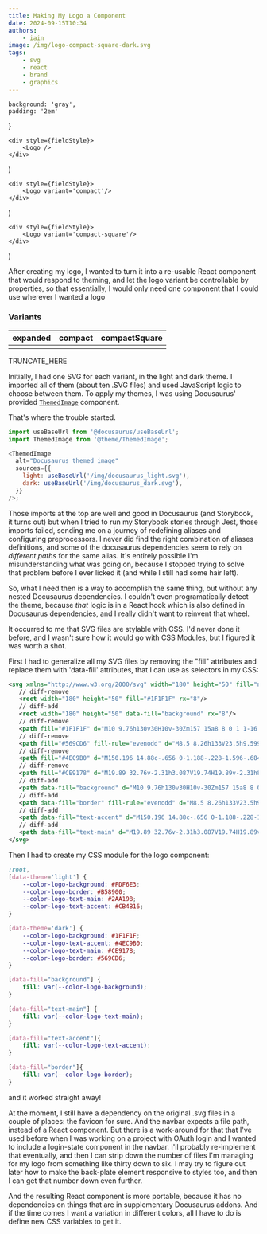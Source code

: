 ```yaml
---
title: Making My Logo a Component
date: 2024-09-15T10:34
authors:
    - iain
image: /img/logo-compact-square-dark.svg
tags:
    - svg
    - react
    - brand
    - graphics
---
```


    background: 'gray',
    padding: '2em'
}

    <div style={fieldStyle}>
        <Logo />
    </div>
)

    <div style={fieldStyle}>
        <Logo variant='compact'/>
    </div>
)

    <div style={fieldStyle}>
        <Logo variant='compact-square'/>
    </div>
)

After creating my logo, I wanted to turn it into a re-usable React component
that would respond to theming, and let the logo variant be controllable by
properties, so that essentially, I would only need one component that I could
use wherever I wanted a logo


### Variants
| expanded    | compact    | compactSquare    |
| ----------- | ---------- | -----------------|
| <Expanded/> | <Compact/> | <CompactSquare/> |

TRUNCATE_HERE

Initially, I had one SVG for each variant, in the light and dark theme. I
imported all of them (about ten .SVG files) and used JavaScript logic
to choose between them. To apply my themes, I was using Docusaurus'
provided
[`ThemedImage`](https://docusaurus.io/docs/markdown-features/assets#themed-images)
component.

That's where the trouble started.

```javascript ThemedImage
import useBaseUrl from '@docusaurus/useBaseUrl';
import ThemedImage from '@theme/ThemedImage';

<ThemedImage
  alt="Docusaurus themed image"
  sources={{
    light: useBaseUrl('/img/docusaurus_light.svg'),
    dark: useBaseUrl('/img/docusaurus_dark.svg'),
  }}
/>;
```

Those imports at the top are well and good in Docusaurus (and Storybook, it
turns out) but when I tried to run my Storybook stories through Jest, those
imports failed, sending me on a journey of redefining aliases and configuring
preprocessors. I never did find the right combination of aliases definitions,
and some of the docusaurus dependencies seem to rely on _different paths_ for
the same alias. It's entirely possible I'm misunderstanding what was going on,
because I stopped trying to solve that problem before I ever licked it (and
while I still had some hair
left).

So, what I need then is a way to accomplish the same thing, but without any
nested Docusaurus dependencies. I couldn't even programatically detect the
theme, because _that_ logic is in a React hook which is also defined in
Docusaurus dependencies, and I really didn't want to reinvent that wheel.

It occurred to me that SVG files are stylable with CSS. I'd never done it
before, and I wasn't sure how it would go with CSS Modules, but I figured it was
worth a shot.


First I had to generalize all my SVG files by removing the "fill" attributes and
replace them with 'data-fill' attributes, that I can use as selectors in my CSS:
```svg logo-expanded-dark.svg -> logo-expanded-generic.svg
<svg xmlns="http://www.w3.org/2000/svg" width="180" height="50" fill="none" viewBox="0 0 180 50">
   // diff-remove
   <rect width="180" height="50" fill="#1F1F1F" rx="8"/>
   // diff-add
   <rect width="180" height="50" data-fill="background" rx="8"/>
   // diff-remove
   <path fill="#1F1F1F" d="M10 9.76h130v30H10v-30Zm157 15a8 8 0 1 1-16 0 8 8 0 0 1 16 0Z"/>
   // diff-remove
   <path fill="#569CD6" fill-rule="evenodd" d="M8.5 8.26h133V23.5h9.599a8.001 8.001 0 1 1 .091 3h-9.69v14.76H8.5v-33Zm3 3v27h127v-27h-127ZM159 29.76a5 5 0 1 0 0-10 5 5 0 0 0 0 10Z" clip-rule="evenodd"/>
   // diff-remove
   <path fill="#4EC9B0" d="M150.196 14.88c-.656 0-1.188-.228-1.596-.684-.4-.456-.6-1.068-.6-1.836v-1.788c0-.776.2-1.392.6-1.848.4-.456.932-.684 1.596-.684.544 0 .976.156 1.296.468.32.304.48.724.48 1.26l-.336-.348h.348l-.048-1.572V6h1.5v8.76h-1.464V13.5h-.336l.336-.348c0 .536-.16.96-.48 1.272-.32.304-.752.456-1.296.456Zm.528-1.296c.384 0 .68-.112.888-.336.216-.232.324-.552.324-.96v-1.656c0-.408-.108-.724-.324-.948-.208-.232-.504-.348-.888-.348s-.684.112-.9.336c-.216.224-.324.544-.324.96v1.656c0 .416.108.736.324.96.216.224.516.336.9.336Zm7.243 1.296c-.56 0-1.048-.108-1.464-.324a2.402 2.402 0 0 1-.972-.9c-.224-.392-.336-.848-.336-1.368v-1.656c0-.52.112-.972.336-1.356.232-.392.556-.696.972-.912.416-.216.904-.324 1.464-.324.552 0 1.032.108 1.44.324.416.216.736.52.96.912.232.384.348.836.348 1.356v1.188h-4.068v.468c0 .464.112.816.336 1.056.224.232.556.348.996.348.336 0 .608-.056.816-.168a.801.801 0 0 0 .396-.516h1.476c-.112.568-.416 1.024-.912 1.368-.488.336-1.084.504-1.788.504Zm1.296-3.9v-.36c0-.456-.108-.804-.324-1.044-.216-.248-.54-.372-.972-.372-.432 0-.76.124-.984.372-.224.248-.336.6-.336 1.056v.252l2.724-.024-.108.12Zm4.928 3.78-2.172-6.6h1.536l1.26 4.008c.072.24.14.488.204.744.072.256.124.46.156.612.04-.152.092-.356.156-.612s.128-.5.192-.732l1.236-4.02h1.524l-2.16 6.6h-1.932Z"/>
   // diff-remove
   <path fill="#CE9178" d="M19.89 32.76v-2.31h3.087V19.74H19.89v-2.31h8.82v2.31h-3.087v10.71h3.087v2.31h-8.82Zm15.72.21c-1.19 0-2.127-.315-2.813-.945-.686-.63-1.03-1.477-1.03-2.541 0-1.134.379-2.009 1.135-2.625.756-.616 1.827-.924 3.213-.924h2.877v-.987c0-.56-.182-.994-.546-1.302-.364-.322-.861-.483-1.491-.483-.574 0-1.05.126-1.428.378a1.476 1.476 0 0 0-.672 1.029h-2.562c.126-1.092.616-1.96 1.47-2.604.854-.644 1.946-.966 3.276-.966 1.414 0 2.527.357 3.339 1.071.826.7 1.239 1.652 1.239 2.856v7.833h-2.541v-2.016h-.42l.42-.567c0 .854-.315 1.533-.945 2.037-.63.504-1.47.756-2.52.756Zm.862-1.974c.742 0 1.344-.189 1.806-.567.476-.378.714-.868.714-1.47v-1.407h-2.835c-.532 0-.96.154-1.281.462-.322.308-.483.714-.483 1.218 0 .546.182.98.546 1.302.378.308.889.462 1.533.462Zm8.308 1.764v-2.394h4.032v-6.783h-3.507V21.21h6.027v9.156h3.57v2.394H44.78Zm5.082-13.482c-.532 0-.952-.133-1.26-.399-.308-.28-.462-.651-.462-1.113 0-.462.154-.826.462-1.092.308-.28.728-.42 1.26-.42s.952.14 1.26.42c.308.266.462.63.462 1.092 0 .462-.154.833-.462 1.113-.308.266-.728.399-1.26.399Zm7.53 13.482V21.21h2.562v2.205h.714l-.714.609c0-.952.273-1.694.82-2.226.56-.532 1.322-.798 2.288-.798 1.134 0 2.037.378 2.71 1.134.685.756 1.028 1.771 1.028 3.045v7.581h-2.625v-7.308c0-.7-.182-1.239-.546-1.617-.364-.378-.875-.567-1.533-.567-.644 0-1.155.196-1.533.588-.364.392-.546.952-.546 1.68v7.224h-2.625Zm12.55 0V17.43H74.5c1.036 0 1.932.196 2.688.588.77.392 1.365.945 1.785 1.659.42.714.63 1.561.63 2.541v5.733c0 .966-.21 1.813-.63 2.541a4.401 4.401 0 0 1-1.785 1.68c-.756.392-1.652.588-2.688.588h-4.557Zm2.625-2.415H74.5c.756 0 1.358-.21 1.806-.63.448-.434.672-1.022.672-1.764v-5.733c0-.728-.224-1.302-.672-1.722-.448-.434-1.05-.651-1.806-.651h-1.932v10.5Zm13.411 2.625c-1.19 0-2.128-.315-2.814-.945-.686-.63-1.029-1.477-1.029-2.541 0-1.134.378-2.009 1.134-2.625.756-.616 1.827-.924 3.213-.924h2.877v-.987c0-.56-.182-.994-.546-1.302-.364-.322-.861-.483-1.491-.483-.574 0-1.05.126-1.428.378a1.476 1.476 0 0 0-.672 1.029H82.66c.126-1.092.616-1.96 1.47-2.604.854-.644 1.946-.966 3.276-.966 1.414 0 2.527.357 3.339 1.071.826.7 1.239 1.652 1.239 2.856v7.833h-2.541v-2.016h-.42l.42-.567c0 .854-.315 1.533-.945 2.037-.63.504-1.47.756-2.52.756Zm.861-1.974c.742 0 1.344-.189 1.806-.567.476-.378.714-.868.714-1.47v-1.407h-2.835c-.532 0-.959.154-1.281.462-.322.308-.483.714-.483 1.218 0 .546.182.98.546 1.302.378.308.889.462 1.533.462ZM98.17 32.76l-3.8-11.55h2.688l2.205 7.014c.126.42.245.854.357 1.302.126.448.217.805.273 1.071.07-.266.161-.623.273-1.071.112-.448.224-.875.336-1.281l2.163-7.035h2.667l-3.78 11.55h-3.381Zm9.569 0v-2.394h4.032v-6.783h-3.507V21.21h6.027v9.156h3.57v2.394h-10.122Zm5.082-13.482c-.532 0-.952-.133-1.26-.399-.308-.28-.462-.651-.462-1.113 0-.462.154-.826.462-1.092.308-.28.728-.42 1.26-.42s.952.14 1.26.42c.308.266.462.63.462 1.092 0 .462-.154.833-.462 1.113-.308.266-.728.399-1.26.399Zm11.772 13.671c-.882 0-1.652-.14-2.31-.42-.658-.28-1.176-.665-1.554-1.155-.364-.504-.56-1.092-.588-1.764h2.625c.028.364.203.658.525.882.336.224.77.336 1.302.336h.924c.644 0 1.127-.126 1.449-.378.322-.252.483-.595.483-1.029 0-.406-.147-.721-.441-.945-.28-.238-.721-.392-1.323-.462l-1.428-.21c-1.316-.182-2.282-.532-2.898-1.05-.616-.518-.924-1.295-.924-2.331 0-1.078.364-1.911 1.092-2.499.728-.602 1.799-.903 3.213-.903h.798c1.288 0 2.317.287 3.087.861.77.574 1.183 1.344 1.239 2.31h-2.625c-.042-.308-.217-.56-.525-.756-.294-.196-.686-.294-1.176-.294h-.798c-.602 0-1.043.112-1.323.336-.266.21-.399.525-.399.945 0 .392.119.686.357.882.238.182.623.315 1.155.399l1.491.21c1.372.196 2.38.567 3.024 1.113.658.532.987 1.323.987 2.373 0 1.12-.385 1.995-1.155 2.625-.756.616-1.876.924-3.36.924h-.924Z"/>
   // diff-add
   <path data-fill="background" d="M10 9.76h130v30H10v-30Zm157 15a8 8 0 1 1-16 0 8 8 0 0 1 16 0Z"/>
   // diff-add
   <path data-fill="border" fill-rule="evenodd" d="M8.5 8.26h133V23.5h9.599a8.001 8.001 0 1 1 .091 3h-9.69v14.76H8.5v-33Zm3 3v27h127v-27h-127ZM159 29.76a5 5 0 1 0 0-10 5 5 0 0 0 0 10Z" clip-rule="evenodd"/>
   // diff-add
   <path data-fill="text-accent" d="M150.196 14.88c-.656 0-1.188-.228-1.596-.684-.4-.456-.6-1.068-.6-1.836v-1.788c0-.776.2-1.392.6-1.848.4-.456.932-.684 1.596-.684.544 0 .976.156 1.296.468.32.304.48.724.48 1.26l-.336-.348h.348l-.048-1.572V6h1.5v8.76h-1.464V13.5h-.336l.336-.348c0 .536-.16.96-.48 1.272-.32.304-.752.456-1.296.456Zm.528-1.296c.384 0 .68-.112.888-.336.216-.232.324-.552.324-.96v-1.656c0-.408-.108-.724-.324-.948-.208-.232-.504-.348-.888-.348s-.684.112-.9.336c-.216.224-.324.544-.324.96v1.656c0 .416.108.736.324.96.216.224.516.336.9.336Zm7.243 1.296c-.56 0-1.048-.108-1.464-.324a2.402 2.402 0 0 1-.972-.9c-.224-.392-.336-.848-.336-1.368v-1.656c0-.52.112-.972.336-1.356.232-.392.556-.696.972-.912.416-.216.904-.324 1.464-.324.552 0 1.032.108 1.44.324.416.216.736.52.96.912.232.384.348.836.348 1.356v1.188h-4.068v.468c0 .464.112.816.336 1.056.224.232.556.348.996.348.336 0 .608-.056.816-.168a.801.801 0 0 0 .396-.516h1.476c-.112.568-.416 1.024-.912 1.368-.488.336-1.084.504-1.788.504Zm1.296-3.9v-.36c0-.456-.108-.804-.324-1.044-.216-.248-.54-.372-.972-.372-.432 0-.76.124-.984.372-.224.248-.336.6-.336 1.056v.252l2.724-.024-.108.12Zm4.928 3.78-2.172-6.6h1.536l1.26 4.008c.072.24.14.488.204.744.072.256.124.46.156.612.04-.152.092-.356.156-.612s.128-.5.192-.732l1.236-4.02h1.524l-2.16 6.6h-1.932Z"/>
   // diff-add
   <path data-fill="text-main" d="M19.89 32.76v-2.31h3.087V19.74H19.89v-2.31h8.82v2.31h-3.087v10.71h3.087v2.31h-8.82Zm15.72.21c-1.19 0-2.127-.315-2.813-.945-.686-.63-1.03-1.477-1.03-2.541 0-1.134.379-2.009 1.135-2.625.756-.616 1.827-.924 3.213-.924h2.877v-.987c0-.56-.182-.994-.546-1.302-.364-.322-.861-.483-1.491-.483-.574 0-1.05.126-1.428.378a1.476 1.476 0 0 0-.672 1.029h-2.562c.126-1.092.616-1.96 1.47-2.604.854-.644 1.946-.966 3.276-.966 1.414 0 2.527.357 3.339 1.071.826.7 1.239 1.652 1.239 2.856v7.833h-2.541v-2.016h-.42l.42-.567c0 .854-.315 1.533-.945 2.037-.63.504-1.47.756-2.52.756Zm.862-1.974c.742 0 1.344-.189 1.806-.567.476-.378.714-.868.714-1.47v-1.407h-2.835c-.532 0-.96.154-1.281.462-.322.308-.483.714-.483 1.218 0 .546.182.98.546 1.302.378.308.889.462 1.533.462Zm8.308 1.764v-2.394h4.032v-6.783h-3.507V21.21h6.027v9.156h3.57v2.394H44.78Zm5.082-13.482c-.532 0-.952-.133-1.26-.399-.308-.28-.462-.651-.462-1.113 0-.462.154-.826.462-1.092.308-.28.728-.42 1.26-.42s.952.14 1.26.42c.308.266.462.63.462 1.092 0 .462-.154.833-.462 1.113-.308.266-.728.399-1.26.399Zm7.53 13.482V21.21h2.562v2.205h.714l-.714.609c0-.952.273-1.694.82-2.226.56-.532 1.322-.798 2.288-.798 1.134 0 2.037.378 2.71 1.134.685.756 1.028 1.771 1.028 3.045v7.581h-2.625v-7.308c0-.7-.182-1.239-.546-1.617-.364-.378-.875-.567-1.533-.567-.644 0-1.155.196-1.533.588-.364.392-.546.952-.546 1.68v7.224h-2.625Zm12.55 0V17.43H74.5c1.036 0 1.932.196 2.688.588.77.392 1.365.945 1.785 1.659.42.714.63 1.561.63 2.541v5.733c0 .966-.21 1.813-.63 2.541a4.401 4.401 0 0 1-1.785 1.68c-.756.392-1.652.588-2.688.588h-4.557Zm2.625-2.415H74.5c.756 0 1.358-.21 1.806-.63.448-.434.672-1.022.672-1.764v-5.733c0-.728-.224-1.302-.672-1.722-.448-.434-1.05-.651-1.806-.651h-1.932v10.5Zm13.411 2.625c-1.19 0-2.128-.315-2.814-.945-.686-.63-1.029-1.477-1.029-2.541 0-1.134.378-2.009 1.134-2.625.756-.616 1.827-.924 3.213-.924h2.877v-.987c0-.56-.182-.994-.546-1.302-.364-.322-.861-.483-1.491-.483-.574 0-1.05.126-1.428.378a1.476 1.476 0 0 0-.672 1.029H82.66c.126-1.092.616-1.96 1.47-2.604.854-.644 1.946-.966 3.276-.966 1.414 0 2.527.357 3.339 1.071.826.7 1.239 1.652 1.239 2.856v7.833h-2.541v-2.016h-.42l.42-.567c0 .854-.315 1.533-.945 2.037-.63.504-1.47.756-2.52.756Zm.861-1.974c.742 0 1.344-.189 1.806-.567.476-.378.714-.868.714-1.47v-1.407h-2.835c-.532 0-.959.154-1.281.462-.322.308-.483.714-.483 1.218 0 .546.182.98.546 1.302.378.308.889.462 1.533.462ZM98.17 32.76l-3.8-11.55h2.688l2.205 7.014c.126.42.245.854.357 1.302.126.448.217.805.273 1.071.07-.266.161-.623.273-1.071.112-.448.224-.875.336-1.281l2.163-7.035h2.667l-3.78 11.55h-3.381Zm9.569 0v-2.394h4.032v-6.783h-3.507V21.21h6.027v9.156h3.57v2.394h-10.122Zm5.082-13.482c-.532 0-.952-.133-1.26-.399-.308-.28-.462-.651-.462-1.113 0-.462.154-.826.462-1.092.308-.28.728-.42 1.26-.42s.952.14 1.26.42c.308.266.462.63.462 1.092 0 .462-.154.833-.462 1.113-.308.266-.728.399-1.26.399Zm11.772 13.671c-.882 0-1.652-.14-2.31-.42-.658-.28-1.176-.665-1.554-1.155-.364-.504-.56-1.092-.588-1.764h2.625c.028.364.203.658.525.882.336.224.77.336 1.302.336h.924c.644 0 1.127-.126 1.449-.378.322-.252.483-.595.483-1.029 0-.406-.147-.721-.441-.945-.28-.238-.721-.392-1.323-.462l-1.428-.21c-1.316-.182-2.282-.532-2.898-1.05-.616-.518-.924-1.295-.924-2.331 0-1.078.364-1.911 1.092-2.499.728-.602 1.799-.903 3.213-.903h.798c1.288 0 2.317.287 3.087.861.77.574 1.183 1.344 1.239 2.31h-2.625c-.042-.308-.217-.56-.525-.756-.294-.196-.686-.294-1.176-.294h-.798c-.602 0-1.043.112-1.323.336-.266.21-.399.525-.399.945 0 .392.119.686.357.882.238.182.623.315 1.155.399l1.491.21c1.372.196 2.38.567 3.024 1.113.658.532.987 1.323.987 2.373 0 1.12-.385 1.995-1.155 2.625-.756.616-1.876.924-3.36.924h-.924Z"/>
</svg>
```

Then I had to create my CSS module for the logo component:
```css title="scr/components/brand/logo/Logo.module.css"
:root,
[data-theme='light'] {
    --color-logo-background: #FDF6E3;
    --color-logo-border: #B58900;
    --color-logo-text-main: #2AA198;
    --color-logo-text-accent: #CB4B16;
}

[data-theme='dark'] {
    --color-logo-background: #1F1F1F;
    --color-logo-text-accent: #4EC9B0;
    --color-logo-text-main: #CE9178;
    --color-logo-border: #569CD6;
}

[data-fill="background"] {
    fill: var(--color-logo-background);
}

[data-fill="text-main"] {
    fill: var(--color-logo-text-main);
}

[data-fill="text-accent"]{
    fill: var(--color-logo-text-accent);
}

[data-fill="border"]{
    fill: var(--color-logo-border);
}
```

and it worked straight away!

<Logo />

At the moment, I still have a dependency on the original .svg files in a couple
of places: the favicon for sure. And the navbar expects a file path, instead of
a React component. But there is a work-around for that that I've used before
when I was working on a project with OAuth login and I wanted to include a
login-state component in the navbar. I'll probably re-implement that eventually,
and then I can strip down the number of files I'm managing for my logo from
something like thirty down to six. I may try to figure out later how to make the
back-plate element responsive to styles too, and then I can get that number down
even further.

And the resulting React component is more portable, because it has no
dependencies on things that are in supplementary Docusaurus addons. And if the
time comes I want a variation in different colors, all I have to do is define
new CSS variables to get it.
